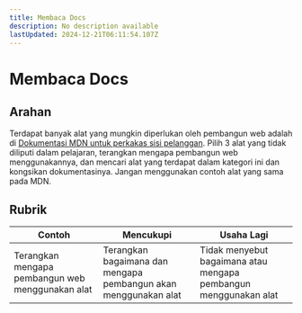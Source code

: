```yaml
---
title: Membaca Docs
description: No description available
lastUpdated: 2024-12-21T06:11:54.107Z
---
```


# Membaca Docs

## Arahan
Terdapat banyak alat yang mungkin diperlukan oleh pembangun web adalah di [Dokumentasi MDN untuk perkakas sisi pelanggan](https://developer.mozilla.org/docs/Learn/Tools_and_testing/Understanding_client-side_tools/Overview). Pilih 3 alat yang tidak diliputi dalam pelajaran, terangkan mengapa pembangun web menggunakannya, dan mencari alat yang terdapat dalam kategori ini dan kongsikan dokumentasinya. Jangan menggunakan contoh alat yang sama pada MDN.

## Rubrik 

Contoh | Mencukupi | Usaha Lagi
--- | --- | -- |
|Terangkan mengapa pembangun web menggunakan alat| Terangkan bagaimana dan mengapa pembangun akan menggunakan alat| Tidak menyebut bagaimana atau mengapa pembangun menggunakan alat  |

